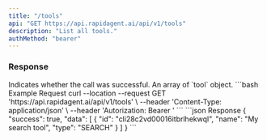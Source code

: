 ```yaml
---
title: "/tools"
api: "GET https://api.rapidagent.ai/api/v1/tools"
description: "List all tools."
authMethod: "bearer"
---
```


### Response

<ResponseField name="success" type="boolean">
  Indicates whether the call was successful.
</ResponseField>

<ResponseField name="data" type="object">
  An array of `tool` object.
</ResponseField>

<RequestExample>
```bash Example Request
curl --location --request GET 'https://api.rapidagent.ai/api/v1/tools' \
--header 'Content-Type: application/json' \
--header 'Autorization: Bearer <token>' 
```
</RequestExample>

<ResponseExample>
```json Response
{
  "success": true,
  "data": [
    {
      "id": "cli28c2vd00016itbrlhekwql",
      "name": "My search tool",
      "type": "SEARCH"
    }
  ]
}
```
</ResponseExample>
